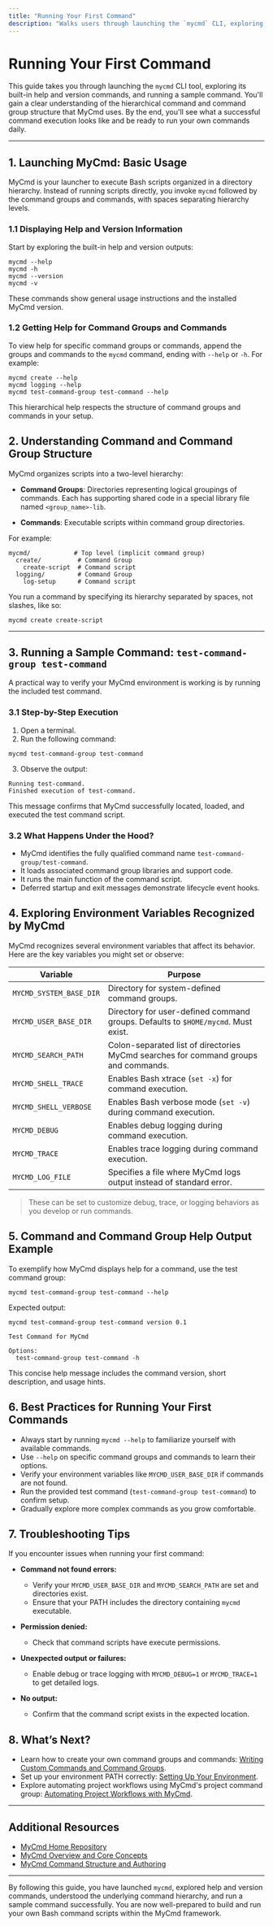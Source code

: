 ```yaml
---
title: "Running Your First Command"
description: "Walks users through launching the `mycmd` CLI, exploring built-in help/version outputs, and running a sample command. Explains the command and command group structure and shows what to expect upon a successful run, laying the foundation for everyday usage."
---
```


# Running Your First Command

This guide takes you through launching the `mycmd` CLI tool, exploring its built-in help and version commands, and running a sample command. You'll gain a clear understanding of the hierarchical command and command group structure that MyCmd uses. By the end, you'll see what a successful command execution looks like and be ready to run your own commands daily.

---

## 1. Launching MyCmd: Basic Usage

MyCmd is your launcher to execute Bash scripts organized in a directory hierarchy. Instead of running scripts directly, you invoke `mycmd` followed by the command groups and commands, with spaces separating hierarchy levels.

### 1.1 Displaying Help and Version Information

Start by exploring the built-in help and version outputs:

```shell
mycmd --help
mycmd -h
mycmd --version
mycmd -v
```

These commands show general usage instructions and the installed MyCmd version.

### 1.2 Getting Help for Command Groups and Commands

To view help for specific command groups or commands, append the groups and commands to the `mycmd` command, ending with `--help` or `-h`. For example:

```shell
mycmd create --help
mycmd logging --help
mycmd test-command-group test-command --help
```

This hierarchical help respects the structure of command groups and commands in your setup.


## 2. Understanding Command and Command Group Structure

MyCmd organizes scripts into a two-level hierarchy:

- **Command Groups**: Directories representing logical groupings of commands. Each has supporting shared code in a special library file named `<group_name>-lib`.

- **Commands**: Executable scripts within command group directories.

For example:

```text
mycmd/            # Top level (implicit command group)
  create/          # Command Group
    create-script  # Command script
  logging/         # Command Group
    log-setup      # Command script
```

You run a command by specifying its hierarchy separated by spaces, not slashes, like so:

```shell
mycmd create create-script
```

---

## 3. Running a Sample Command: `test-command-group test-command`

A practical way to verify your MyCmd environment is working is by running the included test command.

### 3.1 Step-by-Step Execution

1. Open a terminal.
2. Run the following command:

```shell
mycmd test-command-group test-command
```

3. Observe the output:

```text
Running test-command.
Finished execution of test-command.
```

This message confirms that MyCmd successfully located, loaded, and executed the test command script.

### 3.2 What Happens Under the Hood?

- MyCmd identifies the fully qualified command name `test-command-group/test-command`.
- It loads associated command group libraries and support code.
- It runs the main function of the command script.
- Deferred startup and exit messages demonstrate lifecycle event hooks.


## 4. Exploring Environment Variables Recognized by MyCmd

MyCmd recognizes several environment variables that affect its behavior. Here are the key variables you might set or observe:

| Variable               | Purpose                                                                            |
|------------------------|------------------------------------------------------------------------------------|
| `MYCMD_SYSTEM_BASE_DIR` | Directory for system-defined command groups.                                      |
| `MYCMD_USER_BASE_DIR`   | Directory for user-defined command groups. Defaults to `$HOME/mycmd`. Must exist. |
| `MYCMD_SEARCH_PATH`     | Colon-separated list of directories MyCmd searches for command groups and commands.|
| `MYCMD_SHELL_TRACE`     | Enables Bash xtrace (`set -x`) for command execution.                             |
| `MYCMD_SHELL_VERBOSE`   | Enables Bash verbose mode (`set -v`) during command execution.                     |
| `MYCMD_DEBUG`           | Enables debug logging during command execution.                                   |
| `MYCMD_TRACE`           | Enables trace logging during command execution.                                   |
| `MYCMD_LOG_FILE`        | Specifies a file where MyCmd logs output instead of standard error.               |

> These can be set to customize debug, trace, or logging behaviors as you develop or run commands.


## 5. Command and Command Group Help Output Example

To exemplify how MyCmd displays help for a command, use the test command group:

```shell
mycmd test-command-group test-command --help
```

Expected output:

```text
mycmd test-command-group test-command version 0.1

Test Command for MyCmd

Options:
  test-command-group test-command -h
```

This concise help message includes the command version, short description, and usage hints.


## 6. Best Practices for Running Your First Commands

- Always start by running `mycmd --help` to familiarize yourself with available commands.
- Use `--help` on specific command groups and commands to learn their options.
- Verify your environment variables like `MYCMD_USER_BASE_DIR` if commands are not found.
- Run the provided test command (`test-command-group test-command`) to confirm setup.
- Gradually explore more complex commands as you grow comfortable.


## 7. Troubleshooting Tips

If you encounter issues when running your first command:

- **Command not found errors:**
  - Verify your `MYCMD_USER_BASE_DIR` and `MYCMD_SEARCH_PATH` are set and directories exist.
  - Ensure that your PATH includes the directory containing `mycmd` executable.

- **Permission denied:**
  - Check that command scripts have execute permissions.

- **Unexpected output or failures:**
  - Enable debug or trace logging with `MYCMD_DEBUG=1` or `MYCMD_TRACE=1` to get detailed logs.

- **No output:**
  - Confirm that the command script exists in the expected location.


## 8. What’s Next?

- Learn how to create your own command groups and commands: [Writing Custom Commands and Command Groups](../guides/command-authoring-and-best-practices/writing-custom-commands).
- Set up your environment PATH correctly: [Setting Up Your Environment](../../getting-started/setup-prerequisites-installation/path-setup-post-install).
- Explore automating project workflows using MyCmd's project command group: [Automating Project Workflows with MyCmd](../../guides/advanced-workflows-and-integration/automating-project-workflows).


---

## Additional Resources

- [MyCmd Home Repository](https://github.com/travisbhartwell/mycmd)
- [MyCmd Overview and Core Concepts](../../overview/architecture-core-concepts/workflow-overview)
- [MyCmd Command Structure and Authoring](../../mycmd-concepts/core-architecture/command-hierarchy)

---

By following this guide, you have launched `mycmd`, explored help and version commands, understood the underlying command hierarchy, and run a sample command successfully. You are now well-prepared to build and run your own Bash command scripts within the MyCmd framework.
